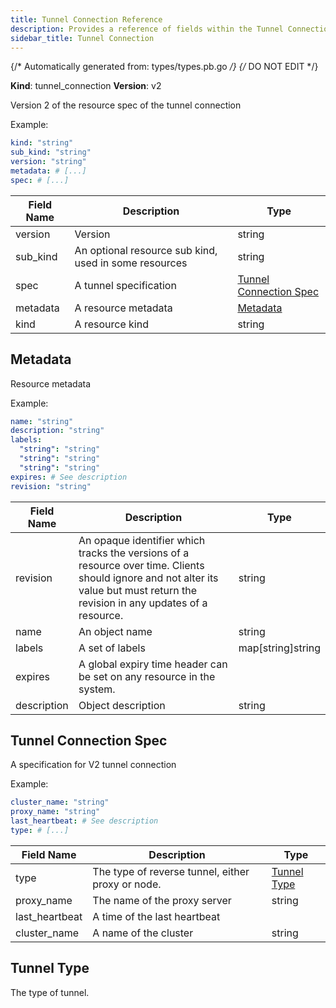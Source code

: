 ```yaml
---
title: Tunnel Connection Reference
description: Provides a reference of fields within the Tunnel Connection resource, which you can manage with tctl.
sidebar_title: Tunnel Connection
---
```

{/* Automatically generated from: types/types.pb.go */}
{/* DO NOT EDIT */}

**Kind**: tunnel_connection
**Version**: v2

Version 2 of the resource spec of the tunnel connection

Example:

```yaml
kind: "string"
sub_kind: "string"
version: "string"
metadata: # [...]
spec: # [...]
```
|Field Name|Description|Type|
|---|---|---|
|version|Version|string|
|sub_kind|An optional resource sub kind, used in some resources|string|
|spec|A tunnel specification|[Tunnel Connection Spec](#tunnel-connection-spec)|
|metadata|A resource metadata|[Metadata](#metadata)|
|kind|A resource kind|string|

## Metadata

Resource metadata


Example:

```yaml
name: "string"
description: "string"
labels: 
  "string": "string"
  "string": "string"
  "string": "string"
expires: # See description
revision: "string"
```

|Field Name|Description|Type|
|---|---|---|
|revision|An opaque identifier which tracks the versions of a resource over time. Clients should ignore and not alter its value but must return the revision in any updates of a resource.|string|
|name|An object name|string|
|labels|A set of labels|map[string]string|
|expires|A global expiry time header can be set on any resource in the system.||
|description|Object description|string|

## Tunnel Connection Spec

A specification for V2 tunnel connection


Example:

```yaml
cluster_name: "string"
proxy_name: "string"
last_heartbeat: # See description
type: # [...]
```

|Field Name|Description|Type|
|---|---|---|
|type|The type of reverse tunnel, either proxy or node.|[Tunnel Type](#tunnel-type)|
|proxy_name|The name of the proxy server|string|
|last_heartbeat|A time of the last heartbeat||
|cluster_name|A name of the cluster|string|

## Tunnel Type

The type of tunnel.



